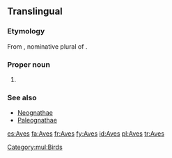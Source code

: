 {{also|aves}}
==Translingual==

===Etymology===
From {{etyl|la|mul}} {{term/t|la|avēs}}, nominative plural of {{term|avis||bird|lang=la}}.

===Proper noun===
{{wikipedia}}
{{wikispecies}}
{{taxoninfl}}

# {{taxon|class|subphylum|Vertebrata|the [[bird]]s}}

===See also===
* [[Neognathae]]
* [[Paleognathae]]

[[Category:mul:Birds]]

[[es:Aves]]
[[fa:Aves]]
[[fr:Aves]]
[[fy:Aves]]
[[id:Aves]]
[[pl:Aves]]
[[tr:Aves]]